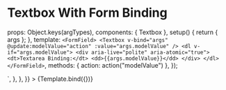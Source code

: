 
<Meta id="vue-textbox" title="Vue.js Component/Textbox/With Form Binding" component={Textbox} argTypes={argTypes} />

# Textbox With Form Binding

  props: Object.keys(argTypes),
  components: { Textbox },
  setup() {
    return { args };
  },
  template: `
  <FormField>
    <Textbox v-bind="args" @update:modelValue="action" :value="args.modelValue" />
    <dl v-if="args.modelValue">
        <div aria-live="polite" aria-atomic="true">
            <dt>Textarea Binding:</dt>
            <dd>{{args.modelValue}}</dd>
        </div>
    </dl>
  </FormField>
  `,
  methods: { action: action("modelValue") },
});

<Canvas>
  <Story
    name="With Form Binding"
    args={{
      placeholder: "With Form Binding",
      name: "with-from-binding-textbox",
      id: "with-from-binding-textbox",
    }}
    parameters={{
      docs: {
        source: {
          code: `<Textbox placeholder="With Form Binding" name="with-from-binding-textbox" id="with-from-binding-textbox" type="text"/>`,
        },
      },
    }}
  >
    {Template.bind({})}
  </Story>
</Canvas>

<ArgsTable of={Textbox} />
